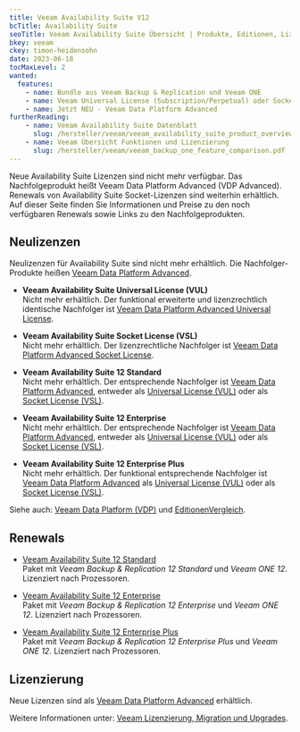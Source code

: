 ```yaml
---
title: Veeam Availability Suite V12
bcTitle: Availability Suite
seoTitle: Veeam Availability Suite Übersicht | Produkte, Editionen, Lizenzierung
bkey: veeam
ckey: timon-heidensohn
date: 2023-06-18
tocMaxLevel: 2
wanted:
  features:
    - name: Bundle aus Veeam Backup & Replication und Veeam ONE
    - name: Veeam Universal License (Subscription/Perpetual) oder Socket License (Subscription, nur für VMs)
    - name: Jetzt NEU - Veeam Data Platform Advanced
furtherReading:
    - name: Veeam Availability Suite Datenblatt
      slug: /hersteller/veeam/veeam_availability_suite_product_overview.pdf
    - name: Veeam Übersicht Funktionen und Lizenzierung
      slug: /hersteller/veeam/veeam_backup_one_feature_comparison.pdf
---
```


<Intro>

  Neue Availability Suite Lizenzen sind nicht mehr verfügbar. Das Nachfolgeprodukt heißt Veeam Data Platform Advanced (VDP Advanced). Renewals von Availability Suite Socket-Lizenzen sind weiterhin erhältlich. Auf dieser Seite finden Sie Informationen und Preise zu den noch verfügbaren Renewals sowie Links zu den Nachfolgeprodukten.

</Intro>

<TOC />




## Neulizenzen

Neulizenzen für Availability Suite sind nicht mehr erhältlich. Die Nachfolger-Produkte heißen [Veeam Data Platform Advanced](/hersteller/veeam/data-platform-advanced/).

<ArrowList>

- **Veeam Availability Suite Universal License (VUL)**<br />
Nicht mehr erhältlich. Der funktional erweiterte und lizenzrechtlich identische Nachfolger ist [Veeam Data Platform Advanced Universal License](/hersteller/veeam/data-platform-advanced/#universal-license).

- **Veeam Availability Suite Socket License (VSL)**<br />
Nicht mehr erhältlich. Der lizenzrechtliche Nachfolger ist [Veeam Data Platform Advanced Socket License](/hersteller/veeam/data-platform-advanced/#socket-license).

- **Veeam Availability Suite 12 Standard**<br />
Nicht mehr erhältlich. Der entsprechende Nachfolger ist [Veeam Data Platform Advanced](/hersteller/veeam/data-platform-advanced/), entweder als [Universal License (VUL)](/hersteller/veeam/data-platform-advanced/#universal-license) oder als [Socket License (VSL)](/hersteller/veeam/data-platform-advanced/#socket-license).

- **Veeam Availability Suite 12 Enterprise**<br />
Nicht mehr erhältlich. Der entsprechende Nachfolger ist [Veeam Data Platform Advanced](/hersteller/veeam/data-platform-advanced/), entweder als [Universal License (VUL)](/hersteller/veeam/data-platform-advanced/#universal-license) oder als [Socket License (VSL)](/hersteller/veeam/data-platform-advanced/#socket-license).


- **Veeam Availability Suite 12 Enterprise Plus**<br />
Nicht mehr erhältlich. Der funktional entsprechende Nachfolger ist [Veeam Data Platform Advanced](/hersteller/veeam/data-platform-advanced/) als [Universal License (VUL)](/hersteller/veeam/data-platform-advanced/#universal-license) oder als [Socket License (VSL)](/hersteller/veeam/data-platform-advanced/#socket-license).

</ArrowList>

Siehe auch: [Veeam Data Platform (VDP)](/hersteller/veeam/#veeam-data-platform-vdp) und [EditionenVergleich](/hersteller/veeam/#vergleich-veeam-data-platform-editionen).



## Renewals

- [Veeam Availability Suite 12 Standard](/hersteller/veeam/availability-suite/standard/) <br />
  Paket mit *Veeam Backup & Replication 12 Standard* und *Veeam ONE 12*. Lizenziert nach Prozessoren.

- [Veeam Availability Suite 12 Enterprise](/hersteller/veeam/availability-suite/enterprise/) <br />
  Paket mit *Veeam Backup & Replication 12 Enterprise* und *Veeam ONE 12*. Lizenziert nach Prozessoren.

- [Veeam Availability Suite 12 Enterprise Plus](/hersteller/veeam/availability-suite/enterprise-plus/) <br />
  Paket mit *Veeam Backup & Replication 12 Enterprise Plus* und *Veeam ONE 12*. Lizenziert nach Prozessoren.



## Lizenzierung

Neue Lizenzen sind als [Veeam Data Platform Advanced](/hersteller/veeam/data-platform-advanced/) erhältlich.

Weitere Informationen unter: [Veeam Lizenzierung, Migration und Upgrades](/hersteller/veeam/lizenzierung/).


